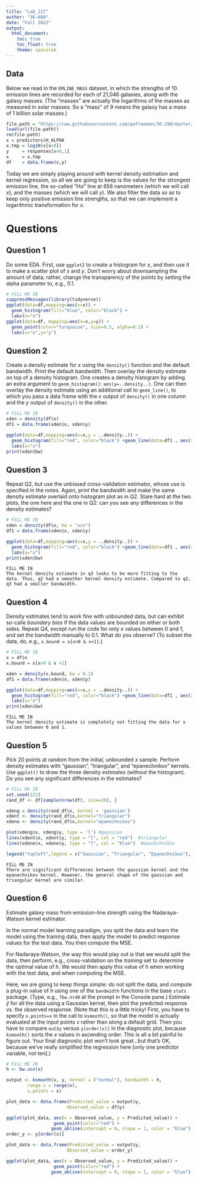 ```yaml
---
title: "Lab_11T"
author: "36-600"
date: "Fall 2022"
output: 
  html_document:
    toc: true
    toc_float: true
    theme: spacelab
---
```


## Data

Below we read in the `EMLINE_MASS` dataset, in which the strengths of 10 emission lines are recorded for each of 21,046 galaxies, along with the galaxy masses. (The "masses" are actually the logarithms of the masses as measured in solar masses. So a "mass" of 9 means the galaxy has a mass of 1 billion solar masses.)
```r
file.path = "https://raw.githubusercontent.com/pefreeman/36-290/master/EXAMPLE_DATASETS/EMLINE_MASS/emission_line_mass.Rdata"
load(url(file.path))
rm(file.path)
x = predictors$H_ALPHA
x.tmp = log10(x[x>0])
y     = responses[x>0,1]
x     = x.tmp
df    = data.frame(x,y)
```
Today we are simply playing around with kernel density estimation and kernel regression, so all we are going to keep is the values for the strongest emission line, the so-called "H$\alpha$" line at 656 nanometers (which we will call $x$), and the masses (which we will call $y$). We also filter the data so as to keep only positive emission line strengths, so that we can implement a logarithmic transformation for $x$.

# Questions

## Question 1

Do some EDA. First, use `ggplot2` to create a histogram for $x$, and then use it to make a scatter plot of $x$ and $y$. Don't worry about downsampling the amount of data; rather, change the transparency of the points by setting the alpha parameter to, e.g., 0.1.
```r
# FILL ME IN
suppressMessages(library(tidyverse))
ggplot(data=df,mapping=aes(x=x)) +
  geom_histogram(fill="blue", color="black") +
  labs(x="x")
ggplot(data=df, mapping=aes(x=x,y=y)) +
  geom_point(color="turquoise", size=0.5, alpha=0.1) +
  labs(x="x",y="y")
```

## Question 2

Create a density estimate for $x$ using the `density()` function and the default bandwidth. Print the default bandwidth. Then overlay the density estimate on top of a density histogram. One creates a density histogram by adding an extra argument to `geom_histogram()`: `aes(y=..density..)`. One can then overlay the density estimate using an additional call to `geom_line()`, to which you pass a data frame with the $x$ output of `density()` in one column and the $y$ output of `density()` in the other.
```r
# FILL ME IN
xden = density(df$x)
df1 = data.frame(xden$x, xden$y)

ggplot(data=df,mapping=aes(x=x,y = ..density..)) +
  geom_histogram(fill="red", color="black") +geom_line(data=df1 , aes(x=xden.x, y = xden.y)) +
  labs(x="x")
print(xden$bw)
```

## Question 3

Repeat Q2, but use the unbiased cross-validation estimator, whose use is specified in the notes. Again, print the bandwidth and make the same density estimate overlaid onto histogram plot as in Q2. Stare hard at the two plots, the one here and the one in Q2: can you see any differences in the density estimates?
```r
# FILL ME IN
xden = density(df$x, bw = "ucv")
df1 = data.frame(xden$x, xden$y)

ggplot(data=df,mapping=aes(x=x,y = ..density..)) +
  geom_histogram(fill="red", color="black") +geom_line(data=df1 , aes(x=xden.x, y = xden.y)) +
  labs(x="x")
print(xden$bw)
```
```
FILL ME IN
The kernel density estimate in q3 looks to be more fitting to the data. Thus, q2 had a smoother kernel density estimate. Compared to q2, q3 had a smaller bandwidth.
```

## Question 4

Density estimates tend to work fine with unbounded data, but can exhibit so-calle *boundary bias* if the data values are bounded on either or both sides. Repeat Q4, except run the code for only $x$ values between 0 and 1, and set the bandwidth manually to 0.1. What do you observe? (To subset the data, do, e.g., `x.bound = x[x>0 & x<1]`.)
```r
# FILL ME IN
x = df$x
x.bound = x[x>0 & x <1]

xden = density(x.bound, bw = 0.1)
df1 = data.frame(xden$x, xden$y)

ggplot(data=df,mapping=aes(x=x,y = ..density..)) +
  geom_histogram(fill="red", color="black") +geom_line(data=df1 , aes(x=xden.x, y = xden.y)) +
  labs(x="x")
print(xden$bw)
```
```
FILL ME IN
The kernel density estimate is completely not fitting the data for x values between 0 and 1.
```

## Question 5

Pick 20 points at random from the initial, unbounded $x$ sample. Perform density estimates with "gaussian", "triangular", and "epanechnikov" kernels. Use `ggplot()` to draw the three density estimates (without the histogram). Do you see any significant differences in the estimates?
```r
# FILL ME IN
set.seed(121)
rand_df <- df[sample(nrow(df), size=20), ]

xdeng = density(rand_df$x, kernel = 'gaussian')
xdent <- density(rand_df$x,kernel="triangular")
xdene <- density(rand_df$x,kernel="epanechnikov")

plot(xdeng$x, xdeng$y, type = 'l') #gaussian
lines(xdent$x, xdent$y, type = "l", col = "red")  #triangular               
lines(xdene$x, xdene$y, type = "l", col = "blue")  #epanechnikov               

legend("topleft",legend = c("Gaussian", "Triangular", "Epanechnikov"), col = c("black", "red", "blue"), lty = 1)
```
```
FILL ME IN
There are significant differences between the gaussian kernel and the epanechnikov kernel. However, the general shape of the gaussian and triangular kernel are similar.
```

## Question 6

Estimate galaxy mass from emission-line strength using the Nadaraya-Watson kernel estimator.

In the normal model learning paradigm, you split the data and learn the model using the training data, then apply the model to predict response values for the test data. You then compute the MSE.

For Nadaraya-Watson, the way this would play out is that we would split the data, then perform, e.g., cross-validation on the *training* set to determine the optimal value of $h$. We would then apply this value of $h$ when working with the test data, and when computing the MSE.

Here, we are going to keep things simple: do not split the data, and compute a plug-in value of $h$ using one of the `bandwidth` functions in the base `stats` package. (Type, e.g., `?bw.nrd0` at the prompt in the Console pane.) Estimate $\hat{y}$ for all the data using a Gaussian kernel, then plot the predicted response vs. the observed response. (Note that this is a little tricky! First, you have to specify `x.points=x` in the call to `ksmooth()`,
so that the model is actually evaluated at the input points $x$ rather than along a default grid. Then you have to compare `out$y` versus `y[order(x)]` in the diagnostic plot, because `ksmooth()` sorts the $x$ values in ascending
order. This is all a bit painful to figure out. Your final diagnostic plot won't look great...but that's OK, because we've really simplified the regression here [only one predictor variable, not ten].)
```r
# FILL ME IN
h <- bw.ucv(x)

output <- ksmooth(x, y, kernel = ("normal"), bandwidth = h,
        range.x = range(x),
        x.points = x)

plot_data <- data.frame(Predicted_value = output$y,  
                       Observed_value = df$y)

ggplot(plot_data, aes(x = Observed_value, y = Predicted_value)) +
                  geom_point(color="red") +
                 geom_abline(intercept = 0, slope = 1, color = "blue")
order_y <- y[order(x)]

plot_data <- data.frame(Predicted_value = output$y,  
                       Observed_value = order_y)

ggplot(plot_data, aes(x = Observed_value, y = Predicted_value)) +
                  geom_point(color="red") +
                 geom_abline(intercept = 0, slope = 1, color = "blue")
```

